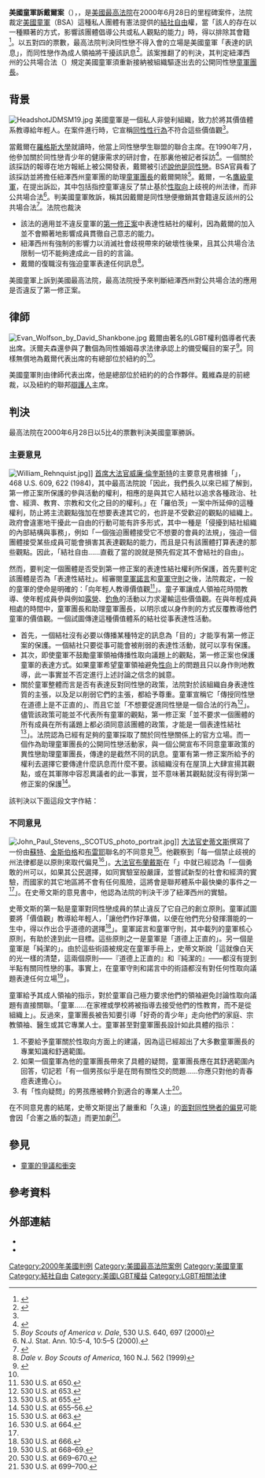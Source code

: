 {{noteTA
|G1=USState
|G2=美國總統
|1=zh-cn:鲁斯; zh-hans:鲁思; zh-hant:露絲;
|2=zh-cn:巴德; zh-hans:拜德; zh-hant:拜德;
|3=zh-cn:斯卡利亚; zh-hans:斯卡利亞; zh-hant:史卡利亞;
}}
{{Infobox SCOTUS case
 |Litigants=美國童軍等訴戴爾案
 |ArgueDate=4月26日
 |ArgueYear=2000年
 |DecideDate=6月28日
 |DecideYear=2000年
 |FullName=上訴人[[美國童軍|美國童軍]]與萬茂委員會等訴詹姆斯·戴爾案
 |USVol=530
 |USPage=640
 |Citation=
 |Prior=
 |Subsequent=160 N. J. 562, 734 A. 2d 1196, reversed and remanded
 |Holding=私人團體得以透過第一修正案的結社自由權，根據特定準則來排除會員的會籍，儘管該州有反歧視法。
 |SCOTUS=1994-2005
 |Majority=倫奎斯特
 |JoinMajority=奧康納、斯卡利亞、甘迺迪、托馬斯
 |Dissent=史蒂文斯
 |JoinDissent=蘇特、金斯伯格、布雷耶
 |Dissent2=蘇特
 |JoinDissent2=金斯伯格、布雷耶
 |LawsApplied=[[美國憲法第一修正案|第一修正案]]
}}
'''美國童軍訴戴爾案'''（{{lang-en|'''Boy Scouts of America et al. v. Dale'''}}），{{ussc|530|640|2000}}，是[[美國最高法院|美國最高法院]]在2000年6月28日的里程碑案件，法院裁定[[美國童軍|美國童軍]]（BSA）這種私人團體有憲法提供的[[結社自由|結社自由]]權，當「該人的存在以一種顯著的方式，影響該團體倡導公共或私人觀點的能力」時，得以排除其會籍<ref name="FindLaw">{{cite news |title=Boy Scouts of America et al. v. Dale |url=http://laws.findlaw.com/us/000/99-699.html |accessdate=February 17, 2010}}</ref>。以五對四的票數，最高法院判決同性戀不得入會的立場是美國童軍「表達的訊息」，而同性戀作為成人領袖將干擾該訊息<ref name="NY Times">{{cite news |last=Greenhouse |first=Linda |title=Supreme Court Backs Boy Scouts In Ban of Gays From Membership  |url=http://www.nytimes.com/2000/06/29/us/supreme-court-new-jersey-case-supreme-court-backs-boy-scouts-ban-gays-membership.html |work=The New York Times |date=June 29, 2000 |accessdate=August 1, 2008}}</ref>。該案推翻了{{link-en|美國紐澤西州最高法院|New Jersey Supreme Court|紐澤西州最高法院}}的判決，其判定紐澤西州的公共場合法（{{lang-en|public accommodations law}}）規定美國童軍須重新接納被組織驅逐出去的公開同性戀[[童軍團長|童軍團長]]{{link-en|詹姆斯·戴爾|James Dale (activist)}}。

==背景==
[[File:HeadshotJDMSM19.jpg|thumb]]
美國童軍是一個私人非營利組織，致力於將其價值體系教導給年輕人。在案件進行時，它宣稱[[同性性行為|同性性行為]]不符合這些價值觀<ref name="NY Times"/>。

當戴爾在[[羅格斯大學|羅格斯大學]]就讀時，他當上同性戀學生聯盟的聯合主席。在1990年7月，他參加關於同性戀青少年的健康需求的研討會，在那裏他被記者採訪<ref name="timeline">{{cite web |title=Boy Scouts v. Dale: Case History |publisher=Lambda Legal Defense & Education Fund |url=http://lambdalegal.org/cgi-bin/iowa/news/resources.html?record=474 |archiveurl=https://web.archive.org/web/20060905092126/http://lambdalegal.org/cgi-bin/iowa/news/resources.html?record=474 |archivedate=2006年9月5日 |deadurl=yes }}</ref>。一個關於該採訪的報導在地方報紙上被公開發表，戴爾被引述[[出櫃|說他是同性戀]]。BSA官員看了該採訪並將擔任紐澤西州童軍團的助理[[童軍團長|童軍團長]]的戴爾開除<ref>''Boy Scouts of America v. Dale'', 530 U.S. 640, 697 (2000)</ref>。戴爾，一名[[鷹級童軍|鷹級童軍]]，在{{link-en|美國紐澤西州高等法院|New Jersey Superior Court}}提出訴訟，其中包括指控童軍違反了禁止基於[[性取向|性取向]]上歧視的州法律，而非公共場合法<ref>N.J. Stat. Ann. 10:5-4, 10:5–5 (2000).</ref>。{{link-en|美國紐澤西州最高法院|New Jersey Supreme Court|紐澤西州最高法院}}判美國童軍敗訴，稱其因戴爾是同性戀便撤銷其會籍違反該州的公共場合法<ref>{{cite news |last=Hanley|first=Robert |title=Appeals Court Finds in Favor Of Gay Scout |work=The New York Times |date=March 3, 1998 |url=http://query.nytimes.com/gst/fullpage.html?res=9506E3DA1531F930A35750C0A96E958260&sec=&spon=&pagewanted=all |accessdate=August 1, 2008}}</ref>。法院也裁決
* 該法的適用並不違反童軍的[[美國憲法第一修正案|第一修正案]]中表達性結社的權利，因為戴爾的加入並不會顯著地影響成員貫徹自己意志的能力。
* 紐澤西州有強制的影響力以消滅社會歧視帶來的破壞性後果，且其公共場合法限制一切不能夠達成此一目的的言論。
* 戴爾的復職沒有強迫童軍表達任何訊息<ref>''Dale v. Boy Scouts of America'', 160 N.J. 562 (1999)</ref>。

美國童軍上訴到美國最高法院，最高法院授予{{link-en|移審令|certiorari}}來判斷紐澤西州對公共場合法的應用是否違反了第一修正案。

==律師==
[[Image:Evan_Wolfson_by_David_Shankbone.jpg|thumb]]
戴爾由著名的LGBT權利倡導者{{link-en|埃文·沃爾夫森|Evan Wolfson}}代表出席。沃爾夫森還參與了數個為同性婚姻尋求法律承認上的備受矚目的案子<ref>{{Cite web |url=http://www.hawaii.gov/jud/20371.htm |title=Baehr v. Miike<!-- Bot generated title --> |accessdate=2013-06-29 |archive-date=2000-12-08 |archive-url=https://web.archive.org/web/20001208094600/http://www.hawaii.gov/jud/20371.htm |dead-url=yes }}</ref>。同樣無償地為戴爾代表出席的有總部位於紐約的{{link-en|佳利律師事務所|Cleary Gottlieb Steen & Hamilton}}<ref name="timeline"/>。

美國童軍則由律師{{link-en|喬治·戴維森 (律師)|George Davidso|喬治·戴維森}}代表出席，他是總部位於紐約的{{link-en|休斯哈伯德和里德律師事務所|Hughes Hubbard & Reed}}的合作夥伴。戴維森是{{link-en|法律援助協會|Legal Aid Society}}的前總裁，以及紐約的聯邦[[公設辯護人|辯護人]]主席。

==判決==
最高法院在2000年6月28日以5比4的票數判決美國童軍勝訴。

===主要意見===
[[Image:William_Rehnquist.jpg|thumb]]]] [[美國首席大法官|首席大法官]][[威廉·倫奎斯特|威廉·倫奎斯特]]的主要意見書根據「{{link-en|羅伯茨訴美國青年商會案|Roberts v. United States Jaycees}}」，468 U.S. 609, 622 (1984)，其中最高法院說「因此，我們長久以來已經了解到，第一修正案所保護的參與活動的權利，相應的是與其它人結社以追求各種政治、社會、經濟、教育、宗教和文化之目的的權利。」在「羅伯茨」一案中所延伸的這種權利，防止將主流觀點強加在想要表達其它的，也許是不受歡迎的觀點的組織上。政府會違憲地干擾此一自由的行動可能有許多形式，其中一種是「侵擾到結社組織的內部結構與事務」，例如「一個強迫團體接受它不想要的會員的法規」，強迫一個團體接受某些成員可能會損害其表達觀點的能力，而且是只有該團體打算表達的那些觀點。因此，「結社自由……直截了當的說就是預先假定其不會結社的自由」。

然而，要判定一個團體是否受到第一修正案的表達性結社權利所保護，首先要判定該團體是否為「表達性結社」。經審閱[[童軍諾言|童軍諾言]]和[[童軍守則|童軍守則]]之後，法院裁定，一般的童軍的使命是明確的：「向年輕人教導價值觀<ref>530 U.S. at 650.</ref>」。童子軍讓成人領袖花時間教導、使年輕成員參與例如[[露營|露營]]、[[釣魚|釣魚]]的活動以力求灌輸這些價值觀。在與年輕成員相處的時間中，童軍團長和助理童軍團長，以明示或以身作則的方式反覆教導他們童軍的價值觀。一個試圖傳達這種價值體系的結社從事表達性活動。
* 首先，一個結社沒有必要以傳播某種特定的訊息為「目的」才能享有第一修正案的保護。一個結社只要從事可能會被削弱的表達性活動，就可以享有保護。
* 其次，即使童軍不鼓勵童軍領袖傳播性取向議題上的觀點，第一修正案也保護童軍的表達方式。如果童軍希望童軍領袖避免[[同性戀|性向]]上的問題且只以身作則地教導，此一事實並不否定進行上述討論之信念的誠意。
* 關於童軍整體而言是否有表達反對同性戀的政策，法院對於該組織自身表達性質的主張，以及足以削弱它們的主張，都給予尊重。童軍宣稱它「傳授同性戀在道德上是不正直的」、而且它並「不想要促進同性戀是一個合法的行為<ref>530 U.S. at 653.</ref>」。儘管該政策可能並不代表所有童軍的觀點，第一修正案「並不要求一個團體的所有成員在所有議題上都必須同意該團體的政策，才能是一個表達性結社<ref>530 U.S. at 655.</ref>」。法院認為已經有足夠的童軍採取了關於同性戀關係上的官方立場。而一個作為助理童軍團長的公開同性戀活動家，與一個公開宣布不同意童軍政策的異性戀助理童軍團長，傳達的是截然不同的訊息。童軍有第一修正案所給予的權利去選擇它要傳達什麼訊息而什麼不要。該組織沒有在屋頂上大肆宣揚其觀點，或在其軍隊中容忍異議者的此一事實，並不意味著其觀點就沒有得到第一修正案的保護<ref>530 U.S. at 655–56.</ref>。

該判決以下面這段文字作結：
{{quote|我們沒有，也絕不能，以我們自己的觀點來決定童軍對於同性性行為的教導是否正確或錯誤；一個組織對公共或司法表達不贊成的信條，並不合理化州對於強制該組織接受可能貶損該組織的表達性訊息的成員所作的努力。儘管法律可以促進所有類型的行為來替代有害的行為，在沒有比推動經批准的訊息，或阻止不受歡迎的訊息，無論啟發任一個將可能會打擊政府的議題，還要好的理由之前，都不可以干涉言論<ref>530 U.S. at 661.</ref>。}}

===不同意見===
[[Image:John_Paul_Stevens,_SCOTUS_photo_portrait.jpg|thumb]]]]
[[約翰·保羅·史蒂文斯|大法官史蒂文斯]]撰寫了一份由[[大衛·蘇特|蘇特]]、[[魯思·拜德·金斯伯格|金斯伯格]]和[[史蒂芬·布雷耶|布雷耶]]聯名的不同意見<ref>530 U.S. at 663.</ref>。他觀察到「每一個禁止歧視的州法律都是以原則來取代偏見<ref name=at664>530 U.S. at 664.</ref>」。[[路易斯·布蘭戴斯|大法官布蘭戴斯]]在「{{link-en|新州艾斯公司訴利布曼案|New State Ice Company v. Liebmann}}」中就已經認為「一個勇敢的州可以，如果其公民選擇，如同實驗室般嚴謹，並嘗試新型的社會和經濟的實驗，而國家的其它地區將不會有任何風險，這將會是聯邦體系中最快樂的事件之一<ref name=at664 />」。在史蒂文斯的意見書中，他認為法院的判決干涉了紐澤西州的實驗。

史蒂文斯的第一點是童軍對同性戀成員的禁止違反了它自己的創立原則。童軍試圖要將「價值觀」教導給年輕人，「讓他們作好準備，以便在他們充分發揮潛能的一生中，得以作出合乎道德的選擇<ref>530 U.S. at 666.</ref>」。童軍諾言和童軍守則，其中載列的童軍核心原則，有助於達到此一目標。這些原則之一是童軍是「道德上正直的」。另一個是童軍是「純潔的」。由於這些術語被規定在童軍手冊上，史蒂文斯說「這就像白天的光一樣的清楚，這兩個原則——『道德上正直的』和『純潔的』——都沒有提到半點有關同性戀的事。事實上，在童軍守則和諾言中的術語都沒有對任何性取向議題表達任何立場<ref>530 U.S. at 668–69.</ref>」。

童軍給予其成人領袖的指示，對於童軍自己極力要求他們的領袖避免討論性取向議題有直接關聯。「童軍……在家裡或學校將被指導去接受他們的性教育，而不是從組織上」。反過來，童軍團長被告知要引導「好奇的青少年」走向他們的家庭、宗教領袖、醫生或其它專業人士。童軍甚至對童軍團長設計如此具體的指示：

# 不要給予童軍關於性取向方面上的建議，因為這已經超出了大多數童軍團長的專業知識和舒適範圍。
# 如果一個童軍為他的童軍團長帶來了具體的疑問，童軍團長應在其舒適範圍內回答，切記若「有一個男孩似乎是在問有關性交的問題……你應只對他的青春痘表達擔心」。
# 有「性向疑問」的男孩應被轉介到適合的專業人士<ref>530 U.S. at 669–670.</ref>。

在不同意見書的結尾，史蒂文斯提出了嚴重和「久遠」的[[恐同症|面對同性戀者的偏見]]可能會因「合憲之盾的製造」而更加劇<ref>530 U.S. at 699–700.</ref>。

==參見==
*[[童軍的爭議和衝突|童軍的爭議和衝突]]

==參考資料==
{{Reflist|2}}

==外部連結==
{{commons category|Boy Scouts of America v. Dale|美國童軍訴戴爾案}}
* {{caselaw source |case=''Boy Scouts of America v. Dale'', 530 U.S. 640 (2000) |findlaw=http://laws.findlaw.com/us/530/640.html |justia=http://supreme.justia.com/us/530/640/case.html}}
* {{cite book |last1=Koppelman |first1=Andrew |last2=Wolff |first2=Tobias Barrington |title=A Right to Discriminate: How the Case of Boy Scouts of America V. James Dale Warped the Law of Free Association |date=July 7, 2009 |publisher=Yale |isbn=978-0-300-12127-8 |url=http://books.google.com/books?id=mO0OFIOPZ2gC |accessdate=December 13, 2011}}

{{US1stAmendment|state=collapsed}}

{{DEFAULTSORT:Boy Scouts Of America V. Dale}}
[[Category:2000年美國判例|Category:2000年美國判例]]
[[Category:美國最高法院案例|Category:美國最高法院案例]]
[[Category:美國童軍|Category:美國童軍]]
[[Category:結社自由|Category:結社自由]]
[[Category:美國LGBT權益|Category:美國LGBT權益]]
[[Category:LGBT相關法律|Category:LGBT相關法律]]